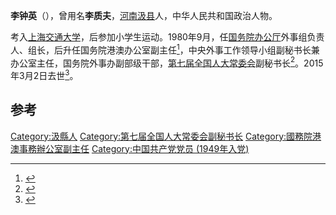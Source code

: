 '''李钟英'''（{{bd|1925年|4月|2015年|3月2日}}），曾用名'''李质夫'''，[[河南|河南]][[汲县|汲县]]人，中华人民共和国政治人物。

考入[[上海交通大学|上海交通大学]]，后参加小学生运动。1980年9月，任[[国务院办公厅|国务院办公厅]]外事组负责人、组长，后升任国务院港澳办公室副主任<ref>{{cite news|title=第七届全国人大常委会副秘书长李钟英校友近况|url=http://www.shisu.edu.cn/alumni_news/2011/2011,alumni_news,000198.shtml|accessdate=2015-05-24|work=交通大学新闻网|deadurl=yes|archiveurl=https://web.archive.org/web/20150524173607/http://www.shisu.edu.cn/alumni_news/2011/2011,alumni_news,000198.shtml|archivedate=2015-05-24}}</ref>，中央外事工作领导小组副秘书长兼办公室主任，国务院外事办副部级干部，[[第七届全国人大常委会|第七届全国人大常委会]]副秘书长<ref>{{cite news|title=李钟英同志逝世|url=http://news.ifeng.com/a/20150524/43823520_0.shtml|accessdate=2015-05-24|work=凤凰网|archive-date=2019-06-01|archive-url=https://web.archive.org/web/20190601191015/http://news.ifeng.com/a/20150524/43823520_0.shtml|dead-url=no}}</ref>。2015年3月2日去世<ref>{{cite news|title=李钟英同志逝世|url=http://cpc.people.com.cn/n/2015/0524/c87393-27046748.html|accessdate=2015-05-24|work=人民网|archive-date=2018-10-01|archive-url=https://web.archive.org/web/20181001221231/http://cpc.people.com.cn/n/2015/0524/c87393-27046748.html|dead-url=no}}</ref>。

==参考==
{{reflist}}
{{中国政治人物小作品}}
{{DEFAULTSORT:li zhongying}}
[[Category:汲縣人|Category:汲縣人]]
[[Category:第七届全国人大常委会副秘书长|Category:第七届全国人大常委会副秘书长]]
[[Category:國務院港澳事務辦公室副主任|Category:國務院港澳事務辦公室副主任]]
[[Category:中国共产党党员_(1949年入党)|Category:中国共产党党员 (1949年入党)]]